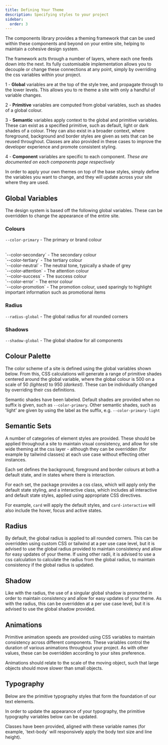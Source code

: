 ```yaml
---
title: Defining Your Theme
description: Specifying styles to your project
sidebar:
  order: 3
---
```



The components library provides a theming framework that can be used within these components and beyond on your entire site, helping to maintain a cohesive design system.

The framework acts through a number of layers, where each one feeds down into the next. Its fully customisable implementation allows you to decouple or change these connections at any point, simply by overriding the css variables within your project.

1 - **Global** variables are at the top of the style tree, and propagate through to the lower levels. This allows you to re theme a site with only a handful of variable changes.

2 - **Primitive** variables are computed from global variables, such as shades of a global colour.

3 - **Semantic** variables apply context to the global and primitive variables. These can exist as a specified primitive, such as default, light or dark shades of a colour. THey can also exist in a broader context, where foreground, background and border styles are given as sets that can be reused throughout. Classes are also provided in these cases to improve the developer experience and promote consistent styling.

4 - **Component** variables are specific to each component. _These are documented on each components page respectively_

In order to apply your own themes on top of the base styles, simply define the variables you want to change, and they will update across your site where they are used.

## Global Variables

The design system is based off the following global variables. These can be overridden to change the appearance of the entire site.

### Colours

`--color-primary` - The primary or brand colour

<br />
`--color-secondary` - The secondary colour
<br />
`--color-tertiary` - The tertiary colour
<br />
`--color-neutral` - The neutral tone, typically a shade of grey
<br />
`--color-attention` - The attention colour
<br />
`--color-success` - The success colour
<br />
`--color-error` - The error colour
<br />
`--color-promotion` - The promotion colour, used sparingly to highlight
important information such as promotional items

### Radius

`--radius-global` - The global radius for all rounded corners

### Shadows

`--shadow-global` - The global shadow for all components

## Colour Palette

The color scheme of a site is defined using the global variables shown below. From this, CSS calculations will generate a range of primitive shades centered around the global variable, where the global colour is 500 on a scale of 50 _(lightest)_ to 950 _(darkest)_. These can be individually changed by overriding their css definitions.

Semantic shades have been labeled. Default shades are provided when no suffix is given, such as `--color-primary`. Other semantic shades, such as 'light' are given by using the label as the suffix, e.g. `--color-primary-light`

<ShowComponent filePath="./src/sample-css/colour.css">
  <ColorScheme />
</ShowComponent>

## Semantic Sets

A number of categories of element styles are provided. These should be applied throughout a site to maintain visual consistency, and allow for site wide theming at the css layer - although they can be overridden (for example by tailwind classes) at each use case without effecting other instances.

Each set defines the background, foreground and border colours at both a default state, and in states where there is interaction.

<Aside type="tip">
  For each set, the package provides a css class, which will apply only the
  default state styling, and a interactive class, which includes all interactive
  and default state styles, applied using appropriate CSS directives.

For example, `card` will apply the default styles, and `card-interactive` will also include the hover, focus and active states.

</Aside>

<ShowComponent filePath="./src/sample-css/semanticColours.css">
  <SemanticColors />
</ShowComponent>

## Radius

By default, the global radius is applied to all rounded corners. This can be overridden using custom CSS or tailwind at a per use case level, but it is advised to use the global radius provided to maintain consistency and allow for easy updates of your theme. If using other radii, it is advised to use a css calculation to calculate the radius from the global radius, to maintain consistency if the global radius is updated.

<ShowComponent filePath="./src/sample-css/corners.css">
  <CornerDisplay />
</ShowComponent>

## Shadow

Like with the radius, the use of a singular global shadow is promoted in order to maintain consistency and allow for easy updates of your theme. As with the radius, this can be overridden at a per use case level, but it is advised to use the global shadow provided.

<ShowComponent filePath="./src/sample-css/shadows.css">
  <ShadowDisplay />
</ShowComponent>

## Animations

Primitive animation speeds are provided using CSS variables to maintain consistency across different components. These variables control the duration of various animations throughout your project. As with other values, these can be overridden according to your sites preference.

<Aside type="tip">
  Animations should relate to the scale of the moving object, such that large
  objects should move slower than small objects.
</Aside>

<ShowComponent filePath="./src/sample-css/animation.css">
  <AnimationDisplay />
</ShowComponent>

## Typography

Below are the primitive typography styles that form the foundation of our text elements.

In order to update the appearance of your typography, the primitive typography variables below can be updated.

<Aside type="tip">
  Classes have been provided, aligned with these variable names (for example,
  `text-body` will responsively apply the body text size and line height).
</Aside>

<ShowComponent filePath="./src/sample-css/typography.css">
  <TypographyDisplay />
</ShowComponent>
